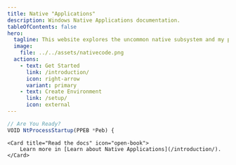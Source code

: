 ```yaml
---
title: Native "Applications"
description: Windows Native Applications documentation.
tableOfContents: false
hero:
  tagline: This website explores the uncommon native subsystem and my personal journey into native applications.
  image:
    file: ../../assets/nativecode.png
  actions:
    - text: Get Started
      link: /introduction/
      icon: right-arrow
      variant: primary
    - text: Create Environment
      link: /setup/
      icon: external
---
```




<CardGrid stagger>

```js
// Are You Ready?
VOID NtProcessStartup(PPEB *Peb) {
```
	<Card title="Read the docs" icon="open-book">
		Learn more in [Learn about Native Applications](/introduction/).
	</Card>
</CardGrid>